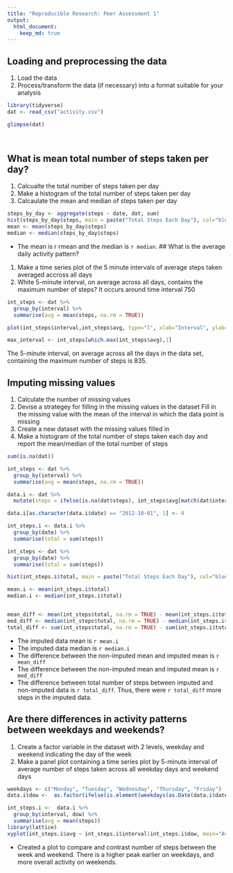 ```yaml
---
title: "Reproducible Research: Peer Assessment 1"
output: 
  html_document:
    keep_md: true
---
```



## Loading and preprocessing the data
1. Load the data
2. Process/transform the data (if necessary) into a format suitable for your analysis

```r
library(tidyverse)
dat <- read_csv("activity.csv")

glimpse(dat)

  
```
## What is mean total number of steps taken per day?
1. Calcualte the total number of steps taken per day
2. Make a histogram of the total number of steps taken per day
3. Calcaulate the mean and median of steps taken per day

```r
steps_by_day <- aggregate(steps ~ date, dat, sum)
hist(steps_by_day$steps, main = paste("Total Steps Each Day"), col="blue", xlab="Number of Steps")
mean <- mean(steps_by_day$steps)
median <- median(steps_by_day$steps)


```
 - The mean is r rmean and the median is `r median`.
## What is the average daily activity pattern?
1. Make a time series plot of the 5 minute intervals of average steps taken averaged accross all days 
2. White 5-minute interval, on average across all days, contains the maximum number of steps?
    It occurs around time interval 750

```r
int_steps <- dat %>% 
  group_by(interval) %>% 
  summarise(avg = mean(steps, na.rm = TRUE))

plot(int_steps$interval,int_steps$avg, type="l", xlab="Interval", ylab="Number of Steps",main="Average Number of Steps per Day by Interval")

max_interval <- int_steps[which.max(int_steps$avg),1]

```

The 5-minute interval, on average across all the days in the data set, containing the maximum number of steps is 835.



## Imputing missing values

1. Calculate the number of missing values
2. Devise a strategey for filling in the missing values in the dataset
    Fill in the missing value with the mean of the interval in which the data point is missing
3. Create a new dataset with the missing values filled in
4. Make a histogram of the total number of steps taken each day and report the mean/median of the total number of steps


```r
sum(is.na(dat))

int_steps <- dat %>% 
  group_by(interval) %>% 
  summarise(avg = mean(steps, na.rm = TRUE))

data.i <- dat %>% 
  mutate(steps = ifelse(is.na(dat$steps), int_steps$avg[match(dat$interval, int_steps$interval)], dat$steps))

data.i[as.character(data.i$date) == "2012-10-01", 1] <- 0

int_steps.i <- data.i %>%
  group_by(date) %>% 
  summarise(total = sum(steps))

int_steps <- dat %>%
  group_by(date) %>% 
  summarise(total = sum(steps))

hist(int_steps.i$total, main = paste("Total Steps Each Day"), col="blue", xlab="Number of Steps")

mean.i <- mean(int_steps.i$total)
median.i <- median(int_steps.i$total)


mean_diff <- mean(int_steps$total, na.rm = TRUE) - mean(int_steps.i$total)
med_diff <- median(int_steps$total, na.rm = TRUE) - median(int_steps.i$total)
total_diff <- sum(int_steps$total, na.rm = TRUE) - sum(int_steps.i$total)

```


- The imputed data mean is `r mean.i`
- The imputed data median is `r median.i`
- The difference between the non-imputed mean and imputed mean is `r mean_diff`
- The difference between the non-imputed mean and imputed mean is `r med_diff`
- The difference between total number of steps between imputed and non-imputed data is `r total_diff`. Thus, there were `r total_diff` more steps in the imputed data.

## Are there differences in activity patterns between weekdays and weekends?
1. Create a factor variable in the dataset with 2 levels, weekday and weekend indicating the day of the week
2. Make a panel plot containing a time series plot by 5-minute interval of average number of steps taken across all weekday days and weekend days

```r
weekdays <- c("Monday", "Tuesday", "Wednesday", "Thursday", "Friday")
data.i$dow <-  as.factor(ifelse(is.element(weekdays(as.Date(data.i$date)),weekdays), "Weekday", "Weekend"))

int_steps.i <-  data.i %>% 
  group_by(interval, dow) %>% 
  summarise(avg = mean(steps))
library(lattice)
xyplot(int_steps.i$avg ~ int_steps.i$interval|int_steps.i$dow, main="Average Steps per Day by Interval",xlab="Interval", ylab="Steps",layout=c(1,2), type="l")

```
- Created a plot to compare and contrast number of steps between the week and weekend. There is a higher peak earlier on weekdays, and more overall activity on weekends.
